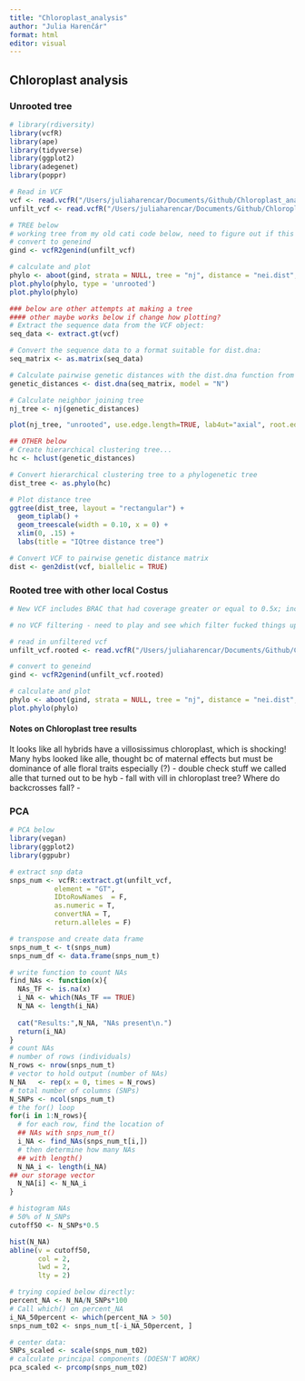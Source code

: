 ```yaml
---
title: "Chloroplast_analysis"
author: "Julia Harenčár"
format: html
editor: visual
---
```


## Chloroplast analysis
### Unrooted tree
```r
# library(rdiversity)
library(vcfR)
library(ape)
library(tidyverse)
library(ggplot2)
library(adegenet)
library(poppr)

# Read in VCF
vcf <- read.vcfR("/Users/juliaharencar/Documents/Github/Chloroplast_analysis/AVH_filtered_chloroplast.vcf.gz", convertNA  = TRUE)
unfilt_vcf <- read.vcfR("/Users/juliaharencar/Documents/Github/Chloroplast_analysis/unfiltered_chloroplast.vcf.gz", convertNA  = TRUE)

# TREE below
# working tree from my old cati code below, need to figure out if this is right/reasonable - write up methods!!
# convert to geneind
gind <- vcfR2genind(unfilt_vcf)

# calculate and plot
phylo <- aboot(gind, strata = NULL, tree = "nj", distance = "nei.dist", root = FALSE)
plot.phylo(phylo, type = 'unrooted')
plot.phylo(phylo)

### below are other attempts at making a tree
#### other maybe works below if change how plotting?
# Extract the sequence data from the VCF object:
seq_data <- extract.gt(vcf)

# Convert the sequence data to a format suitable for dist.dna:
seq_matrix <- as.matrix(seq_data)

# Calculate pairwise genetic distances with the dist.dna function from the ape package:
genetic_distances <- dist.dna(seq_matrix, model = "N")

# Calculate neighbor joining tree
nj_tree <- nj(genetic_distances)

plot(nj_tree, "unrooted", use.edge.length=TRUE, lab4ut="axial", root.edge=FALSE)

## OTHER below
# Create hierarchical clustering tree... 
hc <- hclust(genetic_distances)

# Convert hierarchical clustering tree to a phylogenetic tree
dist_tree <- as.phylo(hc)

# Plot distance tree
ggtree(dist_tree, layout = "rectangular") +
  geom_tiplab() +
  geom_treescale(width = 0.10, x = 0) +
  xlim(0, .15) +
  labs(title = "IQtree distance tree")

# Convert VCF to pairwise genetic distance matrix
dist <- gen2dist(vcf, biallelic = TRUE)


```

### Rooted tree with other local Costus
```r
# New VCF includes BRAC that had coverage greater or equal to 0.5x; includes all GUAN and LAEV and the few LASI - all additions from OG_plate1 sequencing

# no VCF filtering - need to play and see which filter fucked things up above.

# read in unfiltered vcf
unfilt_vcf.rooted <- read.vcfR("/Users/juliaharencar/Documents/Github/Chloroplast_analysis/unfiltered_chloroplast_w.outgroups.vcf.gz", convertNA  = TRUE)

# convert to geneind
gind <- vcfR2genind(unfilt_vcf.rooted)

# calculate and plot
phylo <- aboot(gind, strata = NULL, tree = "nj", distance = "nei.dist", root = FALSE)
plot.phylo(phylo)

```
#### Notes on Chloroplast tree results

It looks like all hybrids have a villosissimus chloroplast, which is shocking! Many hybs looked like alle, thought bc of maternal effects but must be dominance of alle floral traits especially (?) - double check stuff we called alle that turned out to be hyb - fall with vill in chloroplast tree? Where do backcrosses fall? -

### PCA
```r
# PCA below
library(vegan)
library(ggplot2)
library(ggpubr)

# extract snp data
snps_num <- vcfR::extract.gt(unfilt_vcf, 
           element = "GT",
           IDtoRowNames  = F,
           as.numeric = T,
           convertNA = T,
           return.alleles = F)

# transpose and create data frame
snps_num_t <- t(snps_num) 
snps_num_df <- data.frame(snps_num_t)

# write function to count NAs
find_NAs <- function(x){
  NAs_TF <- is.na(x)
  i_NA <- which(NAs_TF == TRUE)
  N_NA <- length(i_NA)
  
  cat("Results:",N_NA, "NAs present\n.")
  return(i_NA)
}
# count NAs
# number of rows (individuals)
N_rows <- nrow(snps_num_t)
# vector to hold output (number of NAs)
N_NA   <- rep(x = 0, times = N_rows)
# total number of columns (SNPs)
N_SNPs <- ncol(snps_num_t)
# the for() loop
for(i in 1:N_rows){
  # for each row, find the location of
  ## NAs with snps_num_t()
  i_NA <- find_NAs(snps_num_t[i,]) 
  # then determine how many NAs
  ## with length()
  N_NA_i <- length(i_NA)
## our storage vector
  N_NA[i] <- N_NA_i
}

# histogram NAs
# 50% of N_SNPs
cutoff50 <- N_SNPs*0.5

hist(N_NA)            
abline(v = cutoff50, 
       col = 2, 
       lwd = 2, 
       lty = 2)

# trying copied below directly:
percent_NA <- N_NA/N_SNPs*100
# Call which() on percent_NA
i_NA_50percent <- which(percent_NA > 50) 
snps_num_t02 <- snps_num_t[-i_NA_50percent, ]

# center data:
SNPs_scaled <- scale(snps_num_t02)
# calculate principal components (DOESN'T WORK)
pca_scaled <- prcomp(snps_num_t02)

```

